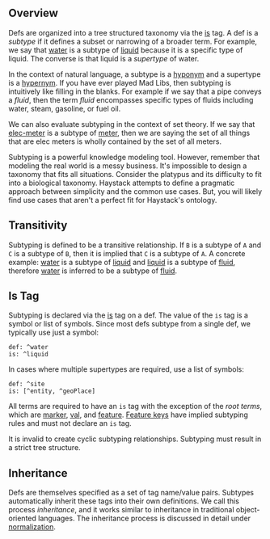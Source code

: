 ## <a name="overview"></a>Overview

Defs are organized into a tree structured taxonomy via the [is](is) tag. A def is a *subtype* if it defines a subset or narrowing of a broader term.  For example, we say that [water](water) is a subtype of [liquid](liquid) because it is a specific type of liquid.  The converse is that liquid is a *supertype* of water.

In the context of natural language, a subtype is a [hyponym](https://en.wiktionary.org/wiki/hyponym) and a supertype is a [hypernym](https://en.wiktionary.org/wiki/hypernym). If you have ever played Mad Libs, then subtyping is intuitively like filling in the blanks.  For example if we say that a pipe conveys a *fluid*, then the term *fluid* encompasses specific types of fluids including water, steam, gasoline, or fuel oil.

We can also evaluate subtyping in the context of set theory.  If we say that [elec-meter](elec-meter) is a subtype of [meter](meter), then we are saying the set of all things that are elec meters is wholly contained by the set of all meters.

Subtyping is a powerful knowledge modeling tool.  However, remember that modeling the real world is a messy business.  It's impossible to design a taxonomy that fits all situations.  Consider the platypus and its difficulty to fit into a biological taxonomy.  Haystack attempts to define a pragmatic approach between simplicity and the common use cases.  But, you will likely find use cases that aren't a perfect fit for Haystack's ontology.

## <a name="transitivity"></a>Transitivity

Subtyping is defined to be a transitive relationship.  If `B` is a subtype of `A` and `C` is a subtype of `B`, then it is implied that `C` is a subtype of `A`.  A concrete example: [water](water) is a subtype of [liquid](liquid) and [liquid](liquid) is a subtype of [fluid](fluid), therefore [water](water) is inferred to be a subtype of [fluid](fluid).

## <a name="is"></a>Is Tag

Subtyping is declared via the [is](is) tag on a def.  The value of the `is` tag is a symbol or list of symbols.  Since most defs subtype from a single def, we typically use just a symbol:

    def: ^water
    is: ^liquid

In cases where multiple supertypes are required, use a list of symbols:

    def: ^site
    is: [^entity, ^geoPlace]

All terms are required to have an `is` tag with the exception of the *root terms*, which are [marker](marker), [val](val), and [feature](feature).  [Feature keys](Defs#keys) have implied subtyping rules and must not declare an `is` tag.

It is invalid to create cyclic subtyping relationships.  Subtyping must result in a strict tree structure.

## <a name="inheritance"></a>Inheritance

Defs are themselves specified as a set of tag name/value pairs.  Subtypes automatically inherit these tags into their own definitions.  We call this process *inheritance*, and it works similar to inheritance in traditional object-oriented languages.  The inheritance process is discussed in detail under [normalization](Normalization#inherit).

